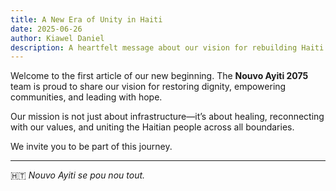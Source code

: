 ```yaml
---
title: A New Era of Unity in Haiti
date: 2025-06-26
author: Kiawel Daniel
description: A heartfelt message about our vision for rebuilding Haiti.
---
```


Welcome to the first article of our new beginning. The **Nouvo Ayiti 2075** team is proud to share our vision for restoring dignity, empowering communities, and leading with hope.

Our mission is not just about infrastructure—it’s about healing, reconnecting with our values, and uniting the Haitian people across all boundaries.

We invite you to be part of this journey.

---

🇭🇹 *Nouvo Ayiti se pou nou tout.*
